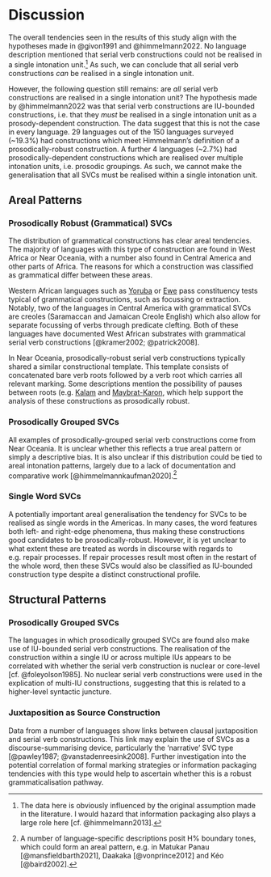 # Discussion

<!-- ```{r setup, include=FALSE} -->
<!-- knitr::opts_chunk$set(echo = TRUE, cache = TRUE) -->
<!-- ``` -->

The overall tendencies seen in the results of this study align with the hypotheses made in @givon1991 and @himmelmann2022. 
No language description mentioned that serial verb constructions could not be realised in a single intonation unit.^[The data here is obviously influenced by the original assumption made in the literature. I would hazard that information packaging also plays a large role here [cf. @himmelmann2013].] 
As such, we can conclude that all serial verb constructions *can* be realised in a single intonation unit.

However, the following question still remains: are *all* serial verb constructions are realised in a single intonation unit? 
The hypothesis made by @himmelmann2022 was that serial verb constructions are IU-bounded constructions, i.e. that they *must* be realised in a single intonation unit as a prosody-dependent construction.
The data suggest that this is not the case in every language.
29 languages out of the 150 languages surveyed (~19.3%) had constructions which meet Himmelmann's definition of a prosodically-robust construction.
A further 4 languages (~2.7%) had prosodically-dependent constructions which are realised over multiple intonation units, i.e. prosodic groupings.
As such, we cannot make the generalisation that all SVCs must be realised within a single intonation unit.

## Areal Patterns

### Prosodically Robust (Grammatical) SVCs

The distribution of grammatical constructions has clear areal tendencies. The majority of languages with this type of construction are found in West Africa or Near Oceania, with a number also found in Central America and other parts of Africa. The reasons for which a construction was classified as grammatical differ between these areas.

Western African languages such as [Yoruba](\@(#yoruba)) or [Ewe](\@(#ewe)) pass constituency tests typical of grammatical constructions, such as focussing or extraction. 
Notably, two of the languages in Central America with grammatical SVCs are creoles (Saramaccan and Jamaican Creole English) which also allow for separate focussing of verbs through predicate clefting. 
Both of these languages have documented West African substrates with grammatical serial verb constructions  [@kramer2002; @patrick2008].

In Near Oceania, prosodically-robust serial verb constructions typically shared a similar constructional template. 
This template consists of concatenated bare verb roots followed by a verb root which carries all relevant marking.
Some descriptions mention the possibility of pauses between roots (e.g. [Kalam](\@(#kalam)) and [Maybrat-Karon](\@(#maybrat-karon)), which help support the analysis of these constructions as prosodically robust.

### Prosodically Grouped SVCs

All examples of prosodically-grouped serial verb constructions come from Near Oceania. It is unclear whether this reflects a true areal pattern or simply a descriptive bias.
It is also unclear if this distribution could be tied to areal intonation patterns, largely due to a lack of documentation and comparative work [@himmelmannkaufman2020].^[A number of language-specific descriptions posit H% boundary tones, which could form an areal pattern, e.g. in Matukar Panau [@mansfieldbarth2021], Daakaka [@vonprince2012] and Kéo [@baird2002].]

### Single Word SVCs

A potentially important areal generalisation the tendency for SVCs to be realised as single words in the Americas.
In many cases, the word features both left- and right-edge phenomena, thus making these constructions good candidates to be prosodically-robust. However, it is yet unclear to what extent these are treated as words in discourse with regards to e.g. repair processes.
If repair processes result most often in the restart of the whole word, then these SVCs would also be classified as IU-bounded construction type despite a distinct constructional profile.

## Structural Patterns

### Prosodically Grouped SVCs

The languages in which prosodically grouped SVCs are found also make use of IU-bounded serial verb constructions.
The realisation of the construction within a single IU or across multiple IUs appears to be correlated with whether the serial verb construction is nuclear or core-level [cf. @foleyolson1985].
No nuclear serial verb constructions were used in the explication of multi-IU constructions, suggesting that this is related to a higher-level syntactic juncture.

### Juxtaposition as Source Construction

Data from a number of languages show links between clausal juxtaposition and serial verb constructions. This link may explain the use of SVCs as a discourse-summarising device, particularly the 'narrative' SVC type [@pawley1987; @vanstadenreesink2008]. Further investigation into the potential correlation of formal marking strategies or information packaging tendencies with this type would help to ascertain whether this is a robust grammaticalisation pathway.
